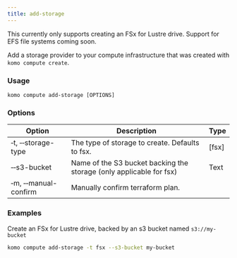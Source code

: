 ```yaml
---
title: add-storage
---
```

<Info>This currently only supports creating an FSx for Lustre drive. Support for EFS file systems coming soon.</Info>

Add a storage provider to your compute infrastructure that was created with `komo compute create`.

### Usage

`komo compute add-storage [OPTIONS]`

### Options

| Option                              	    | Description                                                       	| Type 	|
|-----------------------------------------  |-------------------------------------------------------------------	|------	|
| &#x2011;t, &#x2011;&#x2011;storage-type 	| The type of storage to create. Defaults to fsx.                       | [fsx] |
| &#x2011;&#x2011;s3-bucket  	            | Name of the S3 bucket backing the storage (only applicable for fsx)   | Text  |
| &#x2011;m, &#x2011;&#x2011;manual-confirm | Manually confirm terraform plan.                                      |      	|

### Examples

Create an FSx for Lustre drive, backed by an s3 bucket named `s3://my-bucket`
```bash
komo compute add-storage -t fsx --s3-bucket my-bucket
```
